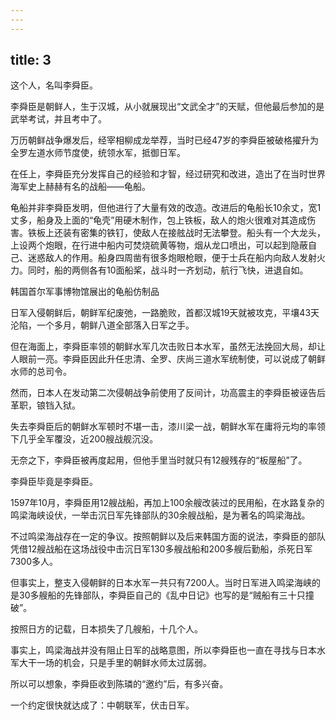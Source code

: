 ```yaml
---
---
---
```

title: 3
---



这个人，名叫李舜臣。

李舜臣是朝鲜人，生于汉城，从小就展现出“文武全才”的天赋，但他最后参加的是武举考试，并且考中了。

万历朝鲜战争爆发后，经宰相柳成龙举荐，当时已经47岁的李舜臣被破格擢升为全罗左道水师节度使，统领水军，抵御日军。

在任上，李舜臣充分发挥自己的经验和才智，经过研究和改进，造出了在当时世界海军史上赫赫有名的战船——龟船。

龟船并非李舜臣发明，但他进行了大量有效的改造。改进后的龟船长10余丈，宽1丈多，船身及上面的“龟壳”用硬木制作，包上铁板，敌人的炮火很难对其造成伤害。铁板上还装有密集的铁钉，使敌人在接舷战时无法攀登。船头有一个大龙头，上设两个炮眼，在行进中船内可焚烧硫黄等物，烟从龙口喷出，可以起到隐蔽自己、迷惑敌人的作用。船身四周凿有很多炮眼枪眼，便于士兵在船内向敌人发射火力。同时，船的两侧各有10面船桨，战斗时一齐划动，航行飞快，进退自如。

韩国首尔军事博物馆展出的龟船仿制品



日军入侵朝鲜后，朝鲜军纪废弛，一路脆败，首都汉城19天就被攻克，平壤43天沦陷，一个多月，朝鲜八道全部落入日军之手。

但在海面上，李舜臣率领的朝鲜水军几次击败日本水军，虽然无法挽回大局，却让人眼前一亮。李舜臣因此升任忠清、全罗、庆尚三道水军统制使，可以说成了朝鲜水师的总司令。

然而，日本人在发动第二次侵朝战争前使用了反间计，功高震主的李舜臣被诬告后革职，锒铛入狱。

失去李舜臣后的朝鲜水军顿时不堪一击，漆川梁一战，朝鲜水军在庸将元均的率领下几乎全军覆没，近200艘战舰沉没。

无奈之下，李舜臣被再度起用，但他手里当时就只有12艘残存的“板屋船”了。

李舜臣毕竟是李舜臣。

1597年10月，李舜臣用12艘战船，再加上100余艘改装过的民用船，在水路复杂的鸣梁海峡设伏，一举击沉日军先锋部队的30余艘战船，是为著名的鸣梁海战。

不过鸣梁海战存在一定的争议。按照朝鲜以及后来韩国方面的说法，李舜臣的部队凭借12艘战船在这场战役中击沉日军130多艘战船和200多艘后勤船，杀死日军7300多人。

但事实上，整支入侵朝鲜的日本水军一共只有7200人。当时日军进入鸣梁海峡的是30多艘船的先锋部队，李舜臣自己的《乱中日记》也写的是“贼船有三十只撞破”。

按照日方的记载，日本损失了几艘船，十几个人。

事实上，鸣梁海战并没有阻止日军的战略意图，所以李舜臣也一直在寻找与日本水军大干一场的机会，只是手里的朝鲜水师太过孱弱。

所以可以想象，李舜臣收到陈璘的“邀约”后，有多兴奋。

一个约定很快就达成了：中朝联军，伏击日军。
